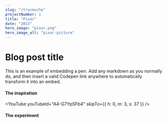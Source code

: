 ```yaml
---
slug: "/trucmuche"
projectNumber: 1
title: "Pixar"
date: "2013"
hero_image: "pixar.png"
hero_image_alt: "pixar-picture"
---
```



# Blog post title

This is an example of embedding a pen.
Add any markdown as you normally do, and then insert a valid
Codepen link anywhere to automatically transform it into an embed.

#### The inspiration

<YouTube youTubeId="A4-G7YpSFb4" skipTo={{
  h: 0,
  m: 3,
  s: 37
}} />

#### The experiment

<CodePen codePenId="zbQyNX" />


